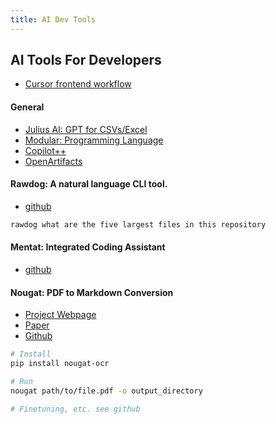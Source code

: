 ```yaml
---
title: AI Dev Tools
---
```


## AI Tools For Developers

- [Cursor frontend workflow ](https://x.com/mckaywrigley/status/1827833269259530275)

#### General 

- [Julius AI: GPT for CSVs/Excel](https://julius.ai/chat)
- [Modular: Programming Language](https://www.modular.com/?utm_content=268229477&utm_medium=social&utm_source=twitter&hss_channel=tw-1483918307484848132)
- [Copilot++](https://x.com/amanrsanger/status/1762955829710594493?s=20)
- [OpenArtifacts](https://mayfer.github.io/open-artifacts/)

#### Rawdog: A natural language CLI tool.

- [github](https://github.com/AbanteAI/rawdog/tree/main)

```bash
rawdog what are the five largest files in this repository
```

#### Mentat: Integrated Coding Assistant

- [github](https://github.com/biobootloader/mentat)

#### Nougat: PDF to Markdown Conversion

- [Project Webpage](https://facebookresearch.github.io/nougat/)
- [Paper](https://arxiv.org/abs/2308.13418)
- [Github](https://github.com/facebookresearch/nougat)

```bash
# Install
pip install nougat-ocr

# Run
nougat path/to/file.pdf -o output_directory

# Finetuning, etc. see github
```